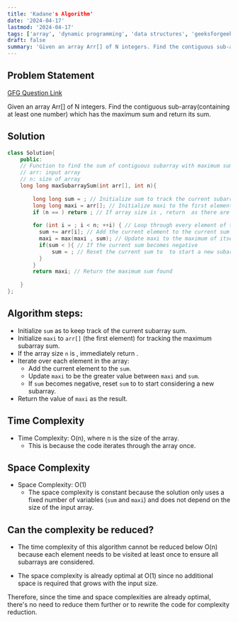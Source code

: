 ```yaml
---
title: 'Kadane's Algorithm'
date: '2024-04-17'
lastmod: '2024-04-17'
tags: ['array', 'dynamic programming', 'data structures', 'geeksforgeeks']
draft: false
summary: 'Given an array Arr[] of N integers. Find the contiguous sub-array(containing at least one number) which has the maximum sum and return its sum.'
---
```


## Problem Statement
[GFG Question Link](https://www.geeksforgeeks.org/problems/kadanes-algorithm-1587115620/1)

Given an array Arr[] of N integers. Find the contiguous sub-array(containing at least one number) which has the maximum sum and return its sum.

## Solution

```cpp
class Solution{
    public:
    // Function to find the sum of contiguous subarray with maximum sum.
    // arr: input array
    // n: size of array
    long long maxSubarraySum(int arr[], int n){
        
        long long sum = ; // Initialize sum to track the current subarray sum
        long long maxi = arr[]; // Initialize maxi to the first element of the array for tracking maximum sum found so far
        if (n == ) return ; // If array size is , return  as there are no elements to sum
        
        for (int i = ; i < n; ++i) { // Loop through every element of the array
          sum += arr[i]; // Add the current element to the current sum
          maxi = max(maxi , sum); // Update maxi to the maximum of itself and the current sum
          if(sum < ){ // If the current sum becomes negative
              sum = ; // Reset the current sum to  to start a new subarray
          }
        }
        return maxi; // Return the maximum sum found
        
    }
};
```

## Algorithm steps:

   - Initialize `sum` as  to keep track of the current subarray sum.
   - Initialize `maxi` to `arr[]` (the first element) for tracking the maximum subarray sum.
   - If the array size `n` is , immediately return .
   - Iterate over each element in the array:
     - Add the current element to the `sum`.
     - Update `maxi` to be the greater value between `maxi` and `sum`.
     - If `sum` becomes negative, reset `sum` to  to start considering a new subarray.
   - Return the value of `maxi` as the result.

## Time Complexity

   - Time Complexity: O(n), where n is the size of the array.
     - This is because the code iterates through the array once.

## Space Complexity
   - Space Complexity: O(1)
     - The space complexity is constant because the solution only uses a fixed number of variables (`sum` and `maxi`) and does not depend on the size of the input array.
   
## Can the complexity be reduced?

   - The time complexity of this algorithm cannot be reduced below O(n) because each element needs to be visited at least once to ensure all subarrays are considered.

   - The space complexity is already optimal at O(1) since no additional space is required that grows with the input size.

   Therefore, since the time and space complexities are already optimal, there's no need to reduce them further or to rewrite the code for complexity reduction.
